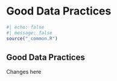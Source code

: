 # Good Data Practices {#sec-chapter}

```r
#| echo: false
#| message: false
source("_common.R")
```

## Good Data Practices

Changes here